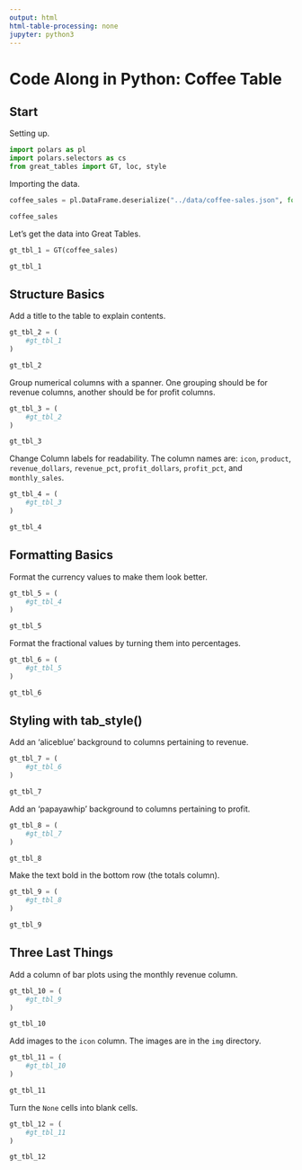```yaml
---
output: html
html-table-processing: none
jupyter: python3
---
```


# Code Along in Python: Coffee Table

## Start

Setting up.

```python
import polars as pl
import polars.selectors as cs
from great_tables import GT, loc, style
```

Importing the data.

```python
coffee_sales = pl.DataFrame.deserialize("../data/coffee-sales.json", format="json")

coffee_sales
```

Let's get the data into Great Tables.

```python
gt_tbl_1 = GT(coffee_sales)

gt_tbl_1
```

## Structure Basics

Add a title to the table to explain contents.

```python
gt_tbl_2 = (
    #gt_tbl_1
)

gt_tbl_2
```

Group numerical columns with a spanner. One grouping should be for revenue columns, another should be for profit columns.

```python
gt_tbl_3 = (
    #gt_tbl_2
)

gt_tbl_3
```

Change Column labels for readability. The column names are:
`icon`, `product`, `revenue_dollars`, `revenue_pct`, `profit_dollars`, `profit_pct`, and `monthly_sales`.

```python
gt_tbl_4 = (
    #gt_tbl_3
)

gt_tbl_4
```

## Formatting Basics

Format the currency values to make them look better.

```python
gt_tbl_5 = (
    #gt_tbl_4
)

gt_tbl_5
```

Format the fractional values by turning them into percentages.

```python
gt_tbl_6 = (
    #gt_tbl_5
)

gt_tbl_6
```

## Styling with tab_style()

Add an 'aliceblue' background to columns pertaining to revenue.

```python
gt_tbl_7 = (
    #gt_tbl_6
)

gt_tbl_7
```

Add an 'papayawhip' background to columns pertaining to profit.

```python
gt_tbl_8 = (
    #gt_tbl_7
)

gt_tbl_8
```

Make the text bold in the bottom row (the totals column).

```python
gt_tbl_9 = (
    #gt_tbl_8
)

gt_tbl_9
```

## Three Last Things

Add a column of bar plots using the monthly revenue column.

```python
gt_tbl_10 = (
    #gt_tbl_9
)

gt_tbl_10
```

Add images to the `icon` column. The images are in the `img` directory.

```python
gt_tbl_11 = (
    #gt_tbl_10
)

gt_tbl_11
```

Turn the `None` cells into blank cells.

```python
gt_tbl_12 = (
    #gt_tbl_11
)

gt_tbl_12
```
